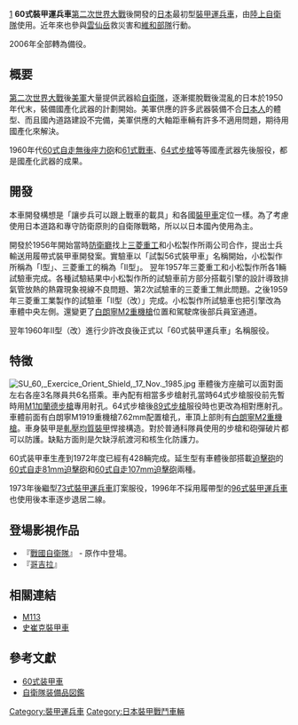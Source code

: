 [https://zh.m.wikipedia.org/zh-tw/%E4%B8%89%E8%8F%B1%E9%87%8D%E5%B7%A5%E4%B8%9A]{{Wayback|url=https://zh.m.wikipedia.org/zh-tw/%E4%B8%89%E8%8F%B1%E9%87%8D%E5%B7%A5%E4%B8%9A |date=20201107175752 }}{{Infobox Weapon
| name=60式裝甲運兵車
|        image=File:JGSDF Type60 APC.jpg
|   image_size=300px
|      caption=60式裝甲運兵車
|origin={{flagicon|JPN}} 日本
|type=[[裝甲運兵車|裝甲運兵車]]
<!-- 服役記錄 -->
|service= 1960年－2006年
|used_by={{flagicon|JPN}} 日本
|wars= 
<!-- 生產歷史 -->
|designer= 三菱重工業
|design_date=1956年
|manufacturer=小松製作所
|unit_cost=
|production_date=1960年
|number= 428輛以上
|variants=
|is_vehicle=yes
|       length=4.85 m 
|        width=2.40 m 
|       height=1.70 m 
|       weight=11.8 噸（未加武器）
|   suspension=扭力桿
|   speed=45km/h
|        vehicle_range=230 km
|      primary_armament=[[白朗寧M2重機槍|白朗寧M2重機槍]]
|    secondary_armament= [[白朗寧M1919中型機槍|白朗寧M1919中型機槍]]
|       armour=[[鋁合金|鋁合金]]
|       engine=[[三菱|三菱]]氣冷V型8汽缸<br />[[柴油引擎|柴油引擎]]
|           kW=
|         crew=4車員+6步兵
|    engine_power= 220 hp / 2,400 rpm
|        pw_ratio= 
|clearance=
}}
'''60式裝甲運兵車'''[[第二次世界大戰|第二次世界大戰]]後開發的[[日本|日本]]最初型[[裝甲運兵車|裝甲運兵車]]，由[[陸上自衛隊|陸上自衛隊]]使用。近年來也參與[[雲仙岳|雲仙岳]]救災害和[[維和部隊|維和部隊]]行動。

2006年全部轉為備役。

== 概要 ==
[[第二次世界大戰|第二次世界大戰]]後[[美軍|美軍]]大量提供武器給[[自衛隊|自衛隊]]，逐漸擺脫戰後混亂的日本於1950年代末，裝備國產化武器的計劃開始。美軍供應的許多武器裝備不合[[日本人|日本人]]的體型、而且國內道路建設不完備，美軍供應的大軸距車輛有許多不適用問題，期待用國產化來解決。

1960年代[[60式自走無後座力砲|60式自走無後座力砲]]和[[61式戰車|61式戰車]]、[[豐和64式7.62毫米自動步槍|64式步槍]]等等國產武器先後服役，都是國產化武器的成果。

== 開發 ==
本車開發構想是「讓步兵可以跟上戰車的載具」和各國[[裝甲車|裝甲車]]定位一樣。為了考慮使用日本道路和專守防衛原則的自衛隊戰略，所以以日本國內使用為主。

開發於1956年開始當時[[防衛廳|防衛廳]]找上[[三菱重工|三菱重工]]和小松製作所兩公司合作，提出士兵輸送用履帶式裝甲車開發案。實驗車以「試製56式裝甲車」名稱開始，小松製作所稱為「I型」、三菱重工的稱為「II型」。
翌年1957年三菱重工和小松製作所各1輛試驗車完成。各種試驗結果中小松製作所的試驗車前方部分搭載引擎的設計導致排氣管放熱的熱霧現象視線不良問題、第2次試驗車的三菱重工無此問題。之後1959年三菱重工業製作的試驗車「II型（改）」完成。小松製作所試驗車也把引擎改為車體中央左側。還變更了[[白朗寧M2重機槍|白朗寧M2重機槍]]位置和駕駛席後部兵員室通道。

翌年1960年II型（改）進行少許改良後正式以「60式裝甲運兵車」名稱服役。

== 特徵 ==
[[File:SU_60,_Exercice_Orient_Shield,_17_Nov._1985.jpg|thumb]]
車體後方座艙可以面對面左右各座3名隊員共6名搭乘。車內配有相當多步槍射孔當時64式步槍服役前先暫時用[[M1加蘭德步槍|M1加蘭德步槍]]專用射孔。64式步槍後[[89式步槍|89式步槍]]服役時也更改為相對應射孔。
車體前面有白朗寧M1919重機槍7.62mm配置槍孔，車頂上部則有[[白朗寧M2重機槍|白朗寧M2重機槍]]。車身裝甲是[[軋壓均質裝甲|軋壓均質裝甲]]悍接構造。對於普通科隊員使用的步槍和砲彈破片都可以防護。缺點方面則是欠缺浮航渡河和核生化防護力。

60式装甲車生產到1972年度已經有428輛完成。延生型有車體後部搭載[[迫擊砲|迫擊砲]]的[[60式自走81mm迫擊砲|60式自走81mm迫擊砲]]和[[60式自走107mm迫擊砲|60式自走107mm迫擊砲]]兩種。

1973年後繼型[[73式裝甲運兵車|73式裝甲運兵車]]訂案服役，1996年不採用履帶型的[[96式裝甲運兵車|96式裝甲運兵車]]也使用後本車逐步退居二線。

== 登場影視作品 ==
*『[[戰國自衛隊|戰國自衛隊]]』 - 原作中登場。   
*『[[哥吉拉|哥吉拉]]』

== 相關連結 ==
* [[M113|M113]]
* [[史崔克裝甲車|史崔克裝甲車]]

== 參考文獻 ==
* [http://www.masdf.com/spec/land/japan/60apc.html 60式装甲車]{{Wayback|url=http://www.masdf.com/spec/land/japan/60apc.html |date=20071004201120 }}
* [https://web.archive.org/web/20090107131203/http://rightwing.sakura.ne.jp/equipment/jgsdf/infantry/type60apc/type60apc.html 自衛隊装備品図鑑]


{{自衛隊裝甲戰鬥車輛}}

[[Category:裝甲運兵車|Category:裝甲運兵車]]
[[Category:日本裝甲戰鬥車輛|Category:日本裝甲戰鬥車輛]]